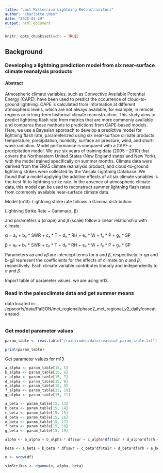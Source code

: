 ```yaml
---
title: "Last Millennium Lightning Reconstrucitons"
author: "Charlotte Uden"
date: "2025-01-29"
output: html_document
---
```


```r
knitr::opts_chunk$set(echo = TRUE)
```

## Background

### Developing a lightning prediction model from six near-surface climate reanalysis products 

#### Abstract
Atmospheric climate variables, such as Convective Available Potential Energy (CAPE), have been used to predict the occurrence of cloud-to-ground lightning. CAPE is calculated from information at different atmospheric levels, which are not always available, for example, in remote regions or in long-term historical climate reconstruction. This study aims to predict lightning flash rate from metrics that are more commonly available and compares these methods to predictions from CAPE-based models. Here, we use a Bayesian approach to develop a predictive model for lightning flash rate, parameterized using six near-surface climate products: temperature, precipitation, humidity, surface air pressure, wind, and short-wave radiation. Model performance is compared with a CAPE × precipitation model. We use six years of training data (2005 - 2010) that covers the Northeastern United States (New England states and New York), with the model trained specifically on summer months. Climate data were derived from the ERA5 climate reanalysis product, and cloud-to-ground lightning strikes were collected by the Vaisala Lightning Database. We found that a model applying the additive effects of all six climate variables is the best fit to lightning strike rate. In the absence of atmospheric climate data, this model can be used to reconstruct summer lightning flash rates from commonly available near-surface climate data. 

Model (m13): Lightning strike rate follows a Gamma distribution:

Lightning Strike Rate ~ Gamma(α, β)

and parameters 𝛼 (shape) and 𝛽 (scale) follow a linear relationship with climate: 

α = aₐ + bₐ * SWR + cₐ * T + dₐ * RH + eₐ * W + fₐ * P + gₐ * SP

β = aᵦ + bᵦ * SWR + cᵦ * T + dᵦ * RH + eᵦ * W + fᵦ * P + gᵦ * SP

Parameters a𝛼 and a𝛽 are intercept terms for 𝛼 and 𝛽, respectively. b-g𝛼 and b-g𝛽 represent the coefficients for the effects of climate on 𝛼 and 𝛽, respectively. Each climate variable contributes linearly and independently to 𝛼 and 𝛽. 

Import table of parameter values. we are using m13.

### Read in the paleoclimate data and get summer means
data located in: /epscorfs/data/PalEON/met_regional/phase2_met_regional_v2_daily/concatenated

```r


```


### Get model parameter values

```r
param_table <- read.table("/raid/cuden/data/seasonal_param_table.txt")

print(param_table)
```
Get parameter values for m13

```r

a_alpha <- param_table[15, 5]
b_alpha <- param_table[15, 6]
c_alpha <- param_table[15, 7]
d_alpha <- param_table[15, 8]
e_alpha <- param_table[15, 9]
f_alpha <- param_table[15, 10]
g_alpha <- param_table[15, 11]

a_beta <- param_table[15, 13]
b_beta <- param_table[15, 14]
c_beta <- param_table[15, 15]
d_beta <- param_table[15, 16]
e_beta <- param_table[15, 17]
f_beta <- param_table[15, 18]
g_beta <- param_table[15, 19]

alpha <- a_alpha + b_alpha * df$swr + c_alpha*df$tair + d_alpha*df$rh + e_alpha*df$wind + f_alpha*df$precip + f_alpha*df$sp

beta <- a_beta + b_beta * df$swr + c_beta*df$tair + d_beta*df$rh + e_beta*df$wind + f_beta*df$precip + f_beta*df$sp

n <- nrow(df)

simStrikes <- dgamma(n, alpha, beta)

```



